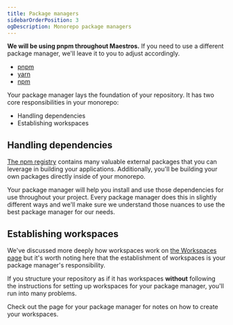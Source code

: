 ```yaml
---
title: Package managers
sidebarOrderPosition: 3
ogDescription: Monorepo package managers
---
```


**We will be using pnpm throughout Maestros.** If you need to use a different package manager, we'll leave it to you to adjust accordingly.

- [pnpm](/monorepos/padckage-managers/pnpm)
- [yarn](/monorepos/padckage-managers/yarn)
- [npm](/monorepos/padckage-managers/npm)

Your package manager lays the foundation of your repository. It has two core responsibilities in your monorepo:

- Handling dependencies
- Establishing workspaces

## Handling dependencies

[The npm registry](https://www.npmjs.com/) contains many valuable external packages that you can leverage in building your applications. Additionally, you'll be building your own packages directly inside of your monorepo.

Your package manager will help you install and use those dependencies for use throughout your project. Every package manager does this in slightly different ways and we'll make sure we understand those nuances to use the best package manager for our needs.

## Establishing workspaces

We've discussed more deeply how workspaces work on [the Workspaces page](/monorepos/basics/workspaces) but it's worth noting here that the establishment of workspaces is your package manager's responsibility.

If you structure your repository as if it has workspaces **without** following the instructions for setting up workspaces for your package manager, you'll run into many problems.

Check out the page for your package manager for notes on how to create your workspaces.
